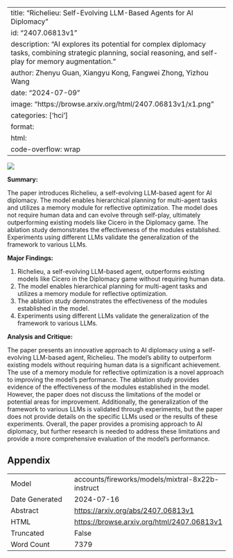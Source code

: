 
---
title: "Richelieu: Self-Evolving LLM-Based Agents for AI Diplomacy"
id: "2407.06813v1"
description: "AI explores its potential for complex diplomacy tasks, combining strategic planning, social reasoning, and self-play for memory augmentation."
author: Zhenyu Guan, Xiangyu Kong, Fangwei Zhong, Yizhou Wang
date: "2024-07-09"
image: "https://browse.arxiv.org/html/2407.06813v1/x1.png"
categories: ['hci']
format:
  html:
    code-overflow: wrap
---

![](https://browse.arxiv.org/html/2407.06813v1/x1.png)

**Summary:**

The paper introduces Richelieu, a self-evolving LLM-based agent for AI diplomacy. The model enables hierarchical planning for multi-agent tasks and utilizes a memory module for reflective optimization. The model does not require human data and can evolve through self-play, ultimately outperforming existing models like Cicero in the Diplomacy game. The ablation study demonstrates the effectiveness of the modules established. Experiments using different LLMs validate the generalization of the framework to various LLMs.

**Major Findings:**

1. Richelieu, a self-evolving LLM-based agent, outperforms existing models like Cicero in the Diplomacy game without requiring human data.
2. The model enables hierarchical planning for multi-agent tasks and utilizes a memory module for reflective optimization.
3. The ablation study demonstrates the effectiveness of the modules established in the model.
4. Experiments using different LLMs validate the generalization of the framework to various LLMs.

**Analysis and Critique:**

The paper presents an innovative approach to AI diplomacy using a self-evolving LLM-based agent, Richelieu. The model's ability to outperform existing models without requiring human data is a significant achievement. The use of a memory module for reflective optimization is a novel approach to improving the model's performance. The ablation study provides evidence of the effectiveness of the modules established in the model. However, the paper does not discuss the limitations of the model or potential areas for improvement. Additionally, the generalization of the framework to various LLMs is validated through experiments, but the paper does not provide details on the specific LLMs used or the results of these experiments. Overall, the paper provides a promising approach to AI diplomacy, but further research is needed to address these limitations and provide a more comprehensive evaluation of the model's performance.

## Appendix

|          |          |
|----------|----------|
| Model     | accounts/fireworks/models/mixtral-8x22b-instruct       |
| Date Generated     | 2024-07-16       |
| Abstract | [https://arxiv.org/abs/2407.06813v1](https://arxiv.org/abs/2407.06813v1)        |
| HTML     | [https://browse.arxiv.org/html/2407.06813v1](https://browse.arxiv.org/html/2407.06813v1)       |
| Truncated       | False       |
| Word Count       | 7379       |